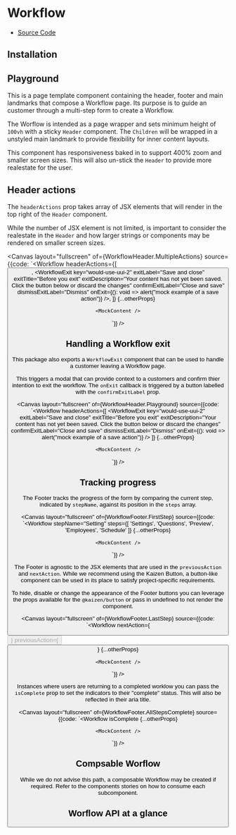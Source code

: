 
<Meta title="Workflow" />

# Workflow

<ul className="!list-none !p-0 flex gap-4 items-center mb-8">
  <li className="!mt-0 !text-paragraph">
    <a
      href="https://github.com/cultureamp/kaizen-design-system/tree/main/packages/components/src/Workflow"
      target="_blank"
      rel="noopener noreferrer nofollow"
    >Source Code</a>
  </li>
</ul>

<KaioNotification />

<div>
  <h2 id="installation">Installation</h2>
  <Source code="yarn add @kaizen/components" language="tsx" />
  <Source code='import { Workflow } from "@kaizen/components"' language="tsx" />
</div>

## Playground

This is a page template component containing the header, footer and main landmarks that compose a Workflow page. Its purpose is to guide an customer through a multi-step form to create a Workflow.

The Worflow is intended as a page wrapper and sets minimum height of `100vh` with a sticky `Header` component. The `Children` will be wrapped in a unstyled main landmark to provide flexibility for inner content layouts.

This component has responsiveness baked in to support 400% zoom and smaller screen sizes. This will also un-stick the `Header` to provide more realestate for the user.

<Canvas layout="fullscreen" of={Workflow.Playground} />

## Header actions

The `headerActions` prop  takes array of JSX elements that will render in the top right of the `Header` component.

While the number of JSX element is not limited, is important to consider the realestate in the `Header` and how larger strings or components may be rendered on smaller screen sizes.

<Canvas
  layout="fullscreen"
  of={WorkflowHeader.MultipleActions} 
  source={{code: `<Workflow
    headerActions={[
      <Button
        key="would-use-uui-1"
        label="Preview"
        icon={VisibleIcon}
        secondary
        iconPosition="start"
      />,
      <WorkflowExit
        key="would-use-uui-2"
        exitLabel="Save and close"
        exitTitle="Before you exit"
        exitDescription="Your content has not yet been saved. Click the button below or discard the changes"
        confirmExitLabel="Close and save"
        dismissExitLabel="Dismiss"
        onExit={(): void => alert("mock example of a save action")}
      />,
    ]}
    {...otherProps}
  >
    <MockContent />
  </Workflow>`}} 
/>


## Handling a Workflow exit

This package also exports a `WorkflowExit` component that can be  used to handle a customer leaving a Workflow page.

This triggers a modal that can provide context to a customers and confirm thier intention to exit the workflow. The `onExit` callback is triggered by a button labelled with the `confirmExitLabel` prop.

<Canvas
  layout="fullscreen"
  of={WorkflowHeader.Playground}
  source={{code: `<Workflow
  headerActions={[
    <WorkflowExit
      key="would-use-uui-2"
      exitLabel="Save and close"
      exitTitle="Before you exit"
      exitDescription="Your content has not yet been saved. Click the button below or discard the changes"
      confirmExitLabel="Close and save"
      dismissExitLabel="Dismiss"
      onExit={(): void => alert("mock example of a save action")}
    />
    ]}
    {...otherProps}
  >
    <MockContent />
  </Workflow>`}} 
/>

## Tracking progress

The Footer tracks the progress of the form by comparing the current step, indicated by `stepName`, against its position in the `steps` array.

<Canvas
  layout="fullscreen"
  of={WorkflowFooter.FirstStep}
  source={{code: `<Workflow
    stepName="Setting"
    steps={[
      'Settings',
      'Questions',
      'Preview',
      'Employees',
      'Schedule'
    ]}
    {...otherProps}
  >
    <MockContent />
  </Workflow>`}} 
/>

The Footer is agnostic to the JSX elements that are used in the `previousAction` and `nextAction`. While we recommend using the Kaizen Button, a button-like component can be used in its place to satisfy project-specific requirements.


To hide, disable or change the appearance of the Footer buttons you can leverage the props available for the `@kaizen/button` or pass in undefined to not render the component.

<Canvas
  layout="fullscreen"
  of={WorkflowFooter.LastStep}
  source={{code: `<Workflow
    nextAction={<Button disabled label="Finish" primary reversed/>}
    previousAction={<Button label="Back" reversed/>}
    {...otherProps}
  >
    <MockContent />
  </Workflow>`}} 
/>

Instances where users are returning to a completed worklow you can pass the `isComplete` prop to set the indicators to their "complete" status. This will also be reflected in their aria title.

<Canvas
  layout="fullscreen"
  of={WorkflowFooter.AllStepsComplete}
  source={{code: `<Workflow
    isComplete
    {...otherProps}
  >
    <MockContent />
  </Workflow>`}} 
/>

## Compsable Worflow

While we do not advise this path, a composable Workflow may be created if required. Refer to the components stories on how to consume each subcomponent.

<Canvas layout="fullscreen" of={Workflow.ComposableWorkflow} />

## Worflow API at a glance

<ArgTypes of={Workflow.Playground} />

